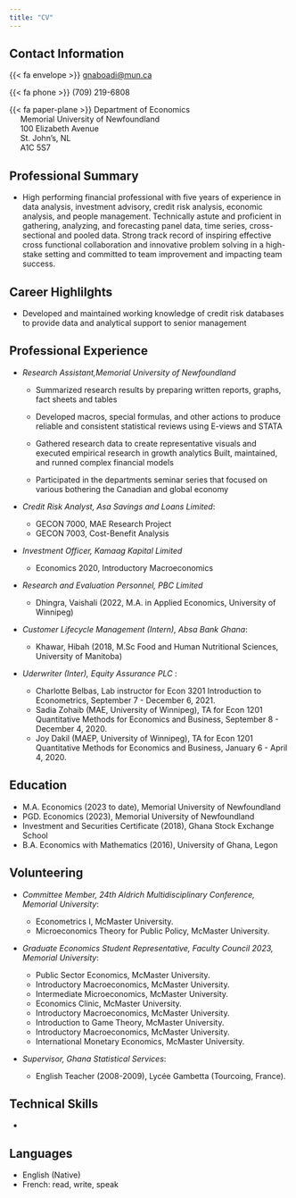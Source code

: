 ```yaml
---
title: "CV"
---
```


## Contact Information

{{< fa envelope >}} [gnaboadi\@mun.ca](mailto:gnaboadi@mun.ca)

{{< fa phone >}} (709) 219-6808

{{< fa paper-plane >}} Department of Economics\
     Memorial University of Newfoundland\
     100 Elizabeth Avenue\
     St. John's, NL\
     A1C 5S7

## Professional Summary

-   High performing financial professional with five years of experience in data analysis, investment advisory, credit risk analysis, economic analysis, and people management. Technically astute and proficient in gathering, analyzing, and forecasting panel data, time series, cross-sectional and pooled data. Strong track record of inspiring effective cross functional collaboration and innovative problem solving in a high-stake setting and committed to team improvement and impacting team success.

## Career Highlilghts

-   Developed and maintained working knowledge of credit risk databases to provide data and analytical support to senior management

## Professional Experience

-   *Research Assistant,Memorial University of Newfoundland*

    -   Summarized research results by preparing written reports, graphs, fact sheets and tables

    -   Developed macros, special formulas, and other actions to produce reliable and consistent statistical reviews using E-views and STATA

    -   Gathered research data to create representative visuals and executed empirical research in growth analytics Built, maintained, and runned complex financial models

    -   Participated in the departments seminar series that focused on various bothering the Canadian and global economy

-   *Credit Risk Analyst, Asa Savings and Loans Limited*:

    -   GECON 7000, MAE Research Project\
    -   GECON 7003, Cost-Benefit Analysis

-   *Investment Officer, Kamaag Kapital Limited*

    -   Economics 2020, Introductory Macroeconomics

-   *Research and Evaluation Personnel, PBC Limited*

    -   Dhingra, Vaishali (2022, M.A. in Applied Economics, University of Winnipeg)

-   *Customer Lifecycle Management (Intern), Absa Bank Ghana*:

    -   Khawar, Hibah (2018, M.Sc Food and Human Nutritional Sciences, University of Manitoba)

-   *Uderwriter (Inter), Equity Assurance PLC* :

    -   Charlotte Belbas, Lab instructor for Econ 3201 Introduction to Econometrics, September 7 - December 6, 2021.
    -   Sadia Zohaib (MAE, University of Winnipeg), TA for Econ 1201 Quantitative Methods for Economics and Business, September 8 - December 4, 2020.
    -   Joy Dakil (MAEP, University of Winnipeg), TA for Econ 1201 Quantitative Methods for Economics and Business, January 6 - April 4, 2020.

## Education

-   M.A. Economics (2023 to date), Memorial University of Newfoundland\
-   PGD. Economics (2023), Memorial University of Newfoundland
-   Investment and Securities Certificate (2018), Ghana Stock Exchange School
-   B.A. Economics with Mathematics (2016), University of Ghana, Legon

## Volunteering

-   *Committee Member, 24th Aldrich Multidisciplinary Conference, Memorial University*:

    -   Econometrics I, McMaster University.\
    -   Microeconomics Theory for Public Policy, McMaster University.

-   *Graduate Economics Student Representative, Faculty Council 2023, Memorial University*:

    -   Public Sector Economics, McMaster University.\
    -   Introductory Macroeconomics, McMaster University.\
    -   Intermediate Microeconomics, McMaster University.\
    -   Economics Clinic, McMaster University.\
    -   Introductory Macroeconomics, McMaster University.
    -   Introduction to Game Theory, McMaster University.
    -   Introductory Macroeconomics, McMaster University.
    -   International Monetary Economics, McMaster University.

-   *Supervisor, Ghana Statistical Services*:

    -   English Teacher (2008-2009), Lycée Gambetta (Tourcoing, France).

## Technical Skills

-   

## Languages

-   English (Native)
-   French: read, write, speak
